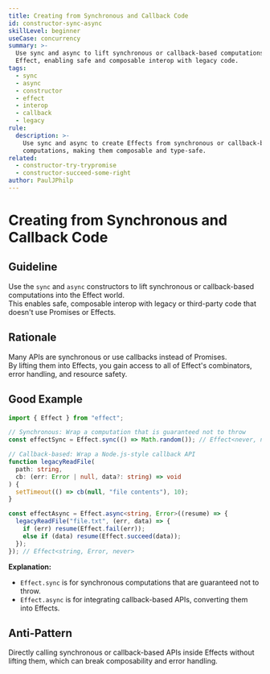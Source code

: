 ```yaml
---
title: Creating from Synchronous and Callback Code
id: constructor-sync-async
skillLevel: beginner
useCase: concurrency
summary: >-
  Use sync and async to lift synchronous or callback-based computations into
  Effect, enabling safe and composable interop with legacy code.
tags:
  - sync
  - async
  - constructor
  - effect
  - interop
  - callback
  - legacy
rule:
  description: >-
    Use sync and async to create Effects from synchronous or callback-based
    computations, making them composable and type-safe.
related:
  - constructor-try-trypromise
  - constructor-succeed-some-right
author: PaulJPhilp
---
```


# Creating from Synchronous and Callback Code

## Guideline

Use the `sync` and `async` constructors to lift synchronous or callback-based computations into the Effect world.  
This enables safe, composable interop with legacy or third-party code that doesn't use Promises or Effects.

## Rationale

Many APIs are synchronous or use callbacks instead of Promises.  
By lifting them into Effects, you gain access to all of Effect's combinators, error handling, and resource safety.

## Good Example

```typescript
import { Effect } from "effect";

// Synchronous: Wrap a computation that is guaranteed not to throw
const effectSync = Effect.sync(() => Math.random()); // Effect<never, number, never>

// Callback-based: Wrap a Node.js-style callback API
function legacyReadFile(
  path: string,
  cb: (err: Error | null, data?: string) => void
) {
  setTimeout(() => cb(null, "file contents"), 10);
}

const effectAsync = Effect.async<string, Error>((resume) => {
  legacyReadFile("file.txt", (err, data) => {
    if (err) resume(Effect.fail(err));
    else if (data) resume(Effect.succeed(data));
  });
}); // Effect<string, Error, never>

```

**Explanation:**  
- `Effect.sync` is for synchronous computations that are guaranteed not to throw.
- `Effect.async` is for integrating callback-based APIs, converting them into Effects.

## Anti-Pattern

Directly calling synchronous or callback-based APIs inside Effects without lifting them, which can break composability and error handling.
